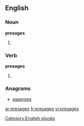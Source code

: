 
==English==

===Noun===
'''presages'''

# {{plural of |[[presage]]}}

===Verb===
'''presages'''

# {{third-person singular of|[[presage]]}}

===Anagrams===
* [[asperges#English|asperges]]

[[Category:English plurals]]

[[ar:presages]]
[[fr:presages]]
[[vi:presages]]